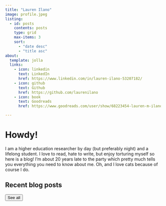 ```yaml
---
title: "Lauren Ilano"
image: profile.jpeg
listing:
  - id: posts
    contents: posts
    type: grid
    max-items: 3
    sort: 
      - "date desc"
      - "title asc"
about:
  template: jolla
  links:
    - icon: linkedin
      text: LinkedIn
      href: https://www.linkedin.com/in/lauren-ilano-53207182/
    - icon: github
      text: Github
      href: https://github.com/laurenilano
    - icon: book
      text: Goodreads
      href: https://www.goodreads.com/user/show/68223454-lauren-m-ilano

---
```


# Howdy!

I am a higher education researcher by day (but preferably night) and a lifelong student. I love to read, hate to write, but enjoy torturing myself so here is a blog! I'm about 20 years late to the party which pretty much tells you everything you need to know about me. Oh, and I love cats because of course I do. 


## Recent blog posts


<a href="blog.qmd"> <button type="button" class="btn btn-primary float-end btn-sm">See all</button></a>

<br>

